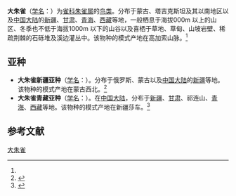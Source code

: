 {{Speciesbox
| name = 大朱雀
| status = LC
| status_system = IUCN3.1
| status_ref = <ref>{{IUCN|id=106008869 |title=''Carpodacus rubicilla'' |assessor=BirdLife International |assessor-link=BirdLife International |version=2012.1 |year=2012 |accessdate=16 July 2012}}</ref>
| image = BirdsAsiaJohnGoVGoul 0108.jpg
| genus = Carpodacus
| species = rubicilla
| authority = (Guldenstadt)<ref name='id4174'>{{cite web| url =http://www.bioinfo.cn/db05/BjdwSpecies.php?action=view&id=4174| title =大朱雀| work =《中国动物物种编目数据库》| publisher =中国科学院微生物研究所| author =中国科学院动物研究所| accessdate =2009-04-04| deadurl =yes| archiveurl =https://web.archive.org/web/20160305061352/http://www.bioinfo.cn/db05/BjdwSpecies.php?action=view&id=4174| archivedate =2016-03-05}}</ref>
}}

'''大朱雀'''（[[学名|学名]]：{{lang|la|''Carpodacus rubicilla''}}）为[[雀科|雀科]][[朱雀属|朱雀属]]的[[鸟类|鸟类]]。分布于蒙古、塔吉克斯坦及其以南地区以及[[中国大陆|中国大陆]]的[[新疆|新疆]]、[[甘肃|甘肃]]、[[青海|青海]]、[[西藏|西藏]]等地，一般栖息于海拔000m 以上的山区、冬季也不低于海拔1000m 以下的山谷以及喜栖于草地、草甸、山坡岩壁、稀疏荆棘的石砾堆及溪边灌丛中。该物种的模式产地在高加索山脉。<ref name='id4174'/>

==亚种==
*'''大朱雀新疆亚种'''（[[学名|学名]]：{{lang|la|''Carpodacus rubicilla kobdensis''}}）。分布于俄罗斯、蒙古以及[[中国大陆|中国大陆]]的[[新疆|新疆]]等地。该物种的模式产地在蒙古西北。<ref name='id4175'>{{cite web| url =http://www.bioinfo.cn/db05/BjdwSpecies.php?action=view&id=4175| title =大朱雀新疆亚种| work =《中国动物物种编目数据库》| publisher =中国科学院微生物研究所| author =中国科学院动物研究所| accessdate =2009-04-04| deadurl =yes| archiveurl =https://web.archive.org/web/20160305041126/http://www.bioinfo.cn/db05/BjdwSpecies.php?action=view&id=4175| archivedate =2016-03-05}}</ref>
*'''大朱雀青藏亚种'''（[[学名|学名]]：{{lang|la|''Carpodacus rubicilla severtzovi''}}）。在[[中国大陆|中国大陆]]，分布于[[新疆|新疆]]、[[甘肃|甘肃]]、祁连山、[[青海|青海]]、[[西藏|西藏]]等地。该物种的模式产地在新疆莎车。<ref name='id4176'>{{cite web| url =http://www.bioinfo.cn/db05/BjdwSpecies.php?action=view&id=4176| title =大朱雀青藏亚种| work =《中国动物物种编目数据库》| publisher =中国科学院微生物研究所| author =中国科学院动物研究所| accessdate =2009-04-04| deadurl =yes| archiveurl =https://web.archive.org/web/20160305093402/http://www.bioinfo.cn/db05/BjdwSpecies.php?action=view&id=4176| archivedate =2016-03-05}}</ref>

== 参考文献 ==
{{reflist}}
{{Taxonbar|from=Q819706}}

[[Category:朱雀属|大朱雀]]